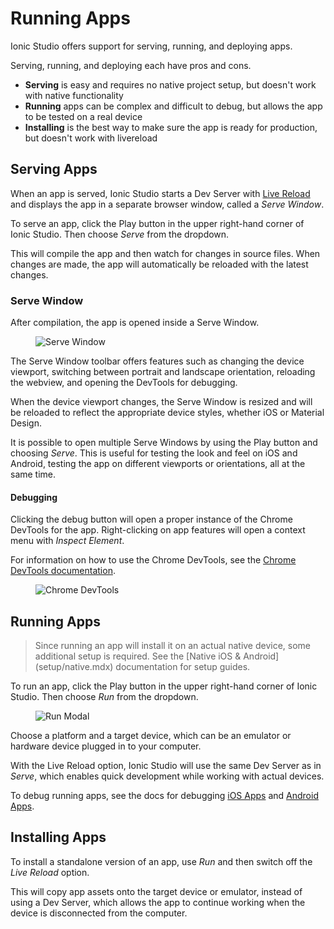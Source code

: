 # Running Apps

Ionic Studio offers support for serving, running, and deploying apps.

Serving, running, and deploying each have pros and cons.

- **Serving** is easy and requires no native project setup, but doesn't work with native functionality
- **Running** apps can be complex and difficult to debug, but allows the app to be tested on a real device
- **Installing** is the best way to make sure the app is ready for production, but doesn't work with livereload

## Serving Apps

When an app is served, Ionic Studio starts a Dev Server with [Live Reload](../reference/glossary.mdx#livereload) and displays the app in a separate browser window, called a _Serve Window_.

To serve an app, click the Play button in the upper right-hand corner of Ionic Studio. Then choose _Serve_ from the dropdown.

This will compile the app and then watch for changes in source files. When changes are made, the app will automatically be reloaded with the latest changes.

### Serve Window

After compilation, the app is opened inside a Serve Window.

<figure class="device">
  <img alt="Serve Window" src={require('./_assets/img/ss-serve-window.png').default} />
</figure>

The Serve Window toolbar offers features such as changing the device viewport, switching between portrait and landscape orientation, reloading the webview, and opening the DevTools for debugging.

When the device viewport changes, the Serve Window is resized and will be reloaded to reflect the appropriate device styles, whether iOS or Material Design.

It is possible to open multiple Serve Windows by using the Play button and choosing _Serve_. This is useful for testing the look and feel on iOS and Android, testing the app on different viewports or orientations, all at the same time.

#### Debugging

Clicking the debug button will open a proper instance of the Chrome DevTools for the app. Right-clicking on app features will open a context menu with _Inspect Element_.

For information on how to use the Chrome DevTools, see the [Chrome DevTools documentation](https://developers.google.com/web/tools/chrome-devtools/).

<figure>
  <img alt="Chrome DevTools" src={require('./_assets/img/ss-devtools.png').default} />
</figure>

## Running Apps

<blockquote>
  Since running an app will install it on an actual native device, some additional setup is required. See the [Native
  iOS & Android](setup/native.mdx) documentation for setup guides.
</blockquote>

To run an app, click the Play button in the upper right-hand corner of Ionic Studio. Then choose _Run_ from the dropdown.

<figure>
  <img alt="Run Modal" src={require('./_assets/img/ss-run-modal.png').default} />
</figure>

Choose a platform and a target device, which can be an emulator or hardware device plugged in to your computer.

With the Live Reload option, Ionic Studio will use the same Dev Server as in _Serve_, which enables quick development while working with actual devices.

To debug running apps, see the docs for debugging [iOS Apps](../developing/ios.mdx#debugging-ios-apps) and [Android Apps](../developing/android.mdx#debugging-android-apps).

## Installing Apps

To install a standalone version of an app, use _Run_ and then switch off the _Live Reload_ option.

This will copy app assets onto the target device or emulator, instead of using a Dev Server, which allows the app to continue working when the device is disconnected from the computer.
